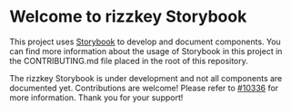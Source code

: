 
<Meta title="index" />

# Welcome to rizzkey Storybook

This project uses [Storybook](https://storybook.js.org/) to develop and document components.
You can find more information about the usage of Storybook in this project in the CONTRIBUTING.md file placed in the root of this repository.

The rizzkey Storybook is under development and not all components are documented yet.
Contributions are welcome! Please refer to [#10336](https://github.com/misskey-dev/misskey/issues/10336) for more information.
Thank you for your support!
